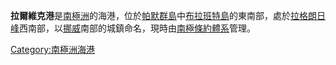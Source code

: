 {{unreferenced|time=2013-10-27T08:37:18+00:00}}
{{coord|64|29|S|62|27|W|source:GNIS|display=title}}

'''拉爾維克港'''是[[南極洲|南極洲]]的海港，位於[[帕默群島|帕默群島]]中[[布拉班特島|布拉班特島]]的東南部，處於[[拉格朗日峰|拉格朗日峰]]西南部，以[[挪威|挪威]]南部的城鎮命名，現時由[[南極條約體系|南極條約體系]]管理。

{{Antarctica-geo-stub}}
[[Category:南極洲海港|Category:南極洲海港]]